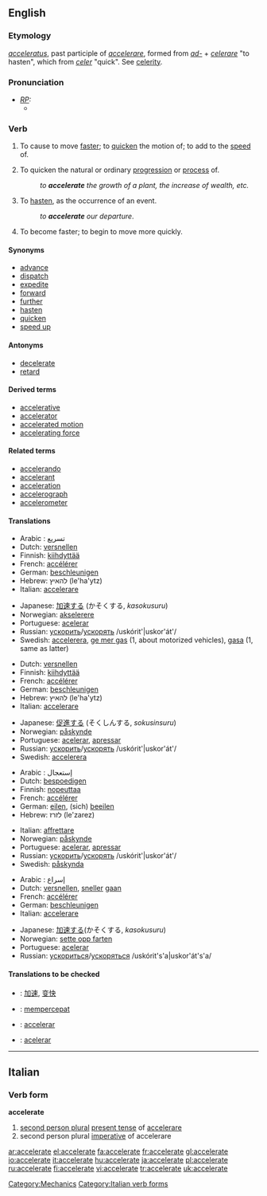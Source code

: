 ==English==

===Etymology===
{{L.}} ''[[acceleratus]]'', past participle of ''[[accelerare]]'', formed from ''[[ad-]]'' + ''[[celerare]]'' "to hasten", which from ''[[celer]]'' "quick". See [[celerity]].

===Pronunciation===
* ''[[RP]]:''
** {{IPA|/əkˈsɛləˌreɪt/}}

===Verb===
{{en-verb|accelerat|ing}}

# {{transitive}} To cause to move [[faster]]; to [[quicken]] the motion of; to add to the [[speed]] of.
# {{transitive}} To quicken the natural or ordinary [[progression]] or [[process]] of.
#: ''to '''accelerate''' the growth of a plant, the increase of wealth, etc.''
# {{transitive}} To [[hasten]], as the occurrence of an event.
#: ''to '''accelerate''' our departure''.
# {{intransitive}} To become faster; to begin to move more quickly.

====Synonyms====
* [[advance]]
* [[dispatch]]
* [[expedite]]
* [[forward]]
* [[further]]
* [[hasten]]
* [[quicken]]
* [[speed up]]

====Antonyms====
* [[decelerate]]
* [[retard]]

====Derived terms====
* [[accelerative]]
* [[accelerator]]
* [[accelerated motion]]
* [[accelerating force]]

====Related terms====
* [[accelerando]]
* [[accelerant]]
* [[acceleration]]
* [[accelerograph]]
* [[accelerometer]]

====Translations====
{{trans-top|to cause to move faster}}
*Arabic : تسريع
*Dutch: [[versnellen]]
*Finnish: [[kiihdyttää]]
*French: [[accélérer]]
*German: [[beschleunigen]]
*Hebrew: להאיץ (le'ha'ytz)
*Italian: [[accelerare]]
{{trans-mid}}
*Japanese: [[加速する]] (かそくする, ''kasokusuru'')
*Norwegian: [[akselerere]]
*Portuguese: [[acelerar]]
*Russian: [[ускорить]]/[[ускорять]] /uskórit'|uskor'át'/ 
*Swedish: [[accelerera]], [[ge mer gas]] (1, about motorized vehicles), [[gasa]] (1, same as latter)
{{trans-bottom}}

{{trans-top|to quicken natural or ordinary progression or process}}
*Dutch: [[versnellen]]
*Finnish: [[kiihdyttää]]
*French: [[accélérer]]
*German: [[beschleunigen]]
*Hebrew: להאיץ (le'ha'ytz)
*Italian: [[accelerare]]
{{trans-mid}}
*Japanese: [[促進する]] (そくしんする, ''sokusinsuru'')
*Norwegian: [[påskynde]]
*Portuguese: [[acelerar]], [[apressar]]
*Russian: [[ускорить]]/[[ускорять]] /uskórit'|uskor'át'/ 
*Swedish: [[accelerera]]
{{trans-bottom}}

{{trans-top|to hasten}}
*Arabic : إستعجال
*Dutch: [[bespoedigen]]
*Finnish: [[nopeuttaa]]
*French: [[accélérer]]
*German: [[eilen]], (sich) [[beeilen]]
*Hebrew: לזרז (le'zarez)
{{trans-mid}}
*Italian: [[affrettare]]
*Norwegian: [[påskynde]]
*Portuguese: [[acelerar]], [[apressar]]
*Russian: [[ускорить]]/[[ускорять]] /uskórit'|uskor'át'/ 
*Swedish: [[påskynda]]
{{trans-bottom}}

{{trans-top|to become faster}}
*Arabic : إسراع
*Dutch: [[versnellen]], [[sneller]] [[gaan]]
*French: [[accélérer]]
*German: [[beschleunigen]]
*Italian: [[accelerare]]
{{trans-mid}}
*Japanese: [[加速する]](かそくする, ''kasokusuru'')
*Norwegian: [[sette opp farten]]
*Portuguese: [[acelerar]]
*Russian: [[ускориться]]/[[ускоряться]] /uskórit's'a|uskor'át's'a/ 
{{trans-bottom}}

====Translations to be checked====
{{checktrans}}
*{{ttbc|Chinese}}: [[加速]], [[变快]]
*{{ttbc|Indonesian}}: [[cepat|mempercepat]]
*{{ttbc|Interlingua}}: [[accelerar]]
*{{ttbc|Spanish}}: [[acelerar]]

[[Category:Mechanics]]

----

==Italian==

===Verb form===
'''accelerate'''

# [[second person plural]] [[present tense]] of [[accelerare]]
# second person plural [[imperative]] of accelerare

[[Category:Italian verb forms]]

[[ar:accelerate]]
[[el:accelerate]]
[[fa:accelerate]]
[[fr:accelerate]]
[[gl:accelerate]]
[[io:accelerate]]
[[it:accelerate]]
[[hu:accelerate]]
[[ja:accelerate]]
[[pl:accelerate]]
[[ru:accelerate]]
[[fi:accelerate]]
[[vi:accelerate]]
[[tr:accelerate]]
[[uk:accelerate]]